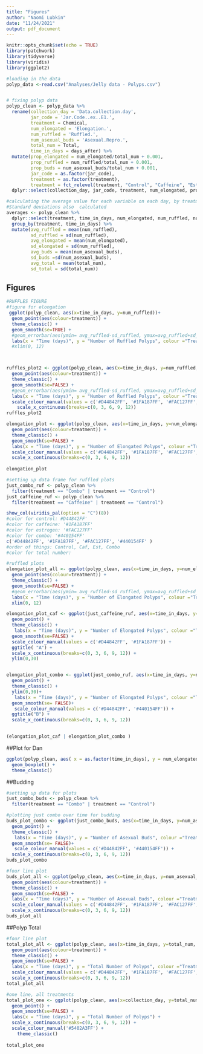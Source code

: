 ```yaml
---
title: "Figures"
author: "Naomi Lubkin"
date: "11/24/2021"
output: pdf_document
---
```


```r
knitr::opts_chunk$set(echo = TRUE)
library(patchwork)
library(tidyverse)
library(viridis)
library(ggplot2)

#loading in the data
polyp_data <-read.csv("Analyses/Jelly data - Polyps.csv")


# fixing polyp data
polyp_clean <- polyp_data %>%
  rename(collection_day = 'Data.collection.day', 
         jar_code = 'Jar.Code..ex..E1.', 
         treatment = Chemical, 
         num_elongated = 'Elongation.', 
         num_ruffled = 'Ruffled.', 
         num_asexual_buds = 'Asexual.Repro.', 
         total_num = Total, 
         time_in_days = days_after) %>%
  mutate(prop_elongated = num_elongated/total_num + 0.001, 
         prop_ruffled = num_ruffled/total_num + 0.001, 
         prop_buds = num_asexual_buds/total_num + 0.001,
         jar_code = as.factor(jar_code),
         treatment = as.factor(treatment), 
         treatment = fct_relevel(treatment, "Control", "Caffeine", "Estradiol", "Combo")) %>%
  dplyr::select(collection_day, jar_code, treatment, num_elongated, prop_elongated, num_ruffled, prop_ruffled, num_asexual_buds, prop_buds, total_num, time_in_days) 

#calculating the average value for each variable on each day, by treatment (ex. avg number of elongated polyps in control treatment on day 3). for plots later. 
#Standard deviations also  calculated
averages <- polyp_clean %>%
  dplyr::select(treatment, time_in_days, num_elongated, num_ruffled, num_asexual_buds, total_num) %>%
  group_by(treatment, time_in_days) %>% 
  mutate(avg_ruffled = mean(num_ruffled),
         sd_ruffled = sd(num_ruffled), 
         avg_elongated = mean(num_elongated),
         sd_elongated = sd(num_ruffled),
         avg_buds = mean(num_asexual_buds),
         sd_buds =sd(num_asexual_buds),
         avg_total = mean(total_num), 
         sd_total = sd(total_num))

```

## Figures 
```r
#RUFFLES FIGURE
#figure for elongation
 ggplot(polyp_clean, aes(x=time_in_days, y=num_ruffled))+
  geom_point(aes(colour=treatment)) +
  theme_classic() +
  geom_smooth(se=TRUE) +
  #geom_errorbar(aes(ymin= avg_ruffled-sd_ruffled, ymax=avg_ruffled+sd_ruffled, width=0.1, colour=treatment)) +
  labs(x = "Time (days)", y = "Number of Ruffled Polyps", colour ="Treatment") 
  #xlim(0, 12)




```


```r
ruffles_plot2 <- ggplot(polyp_clean, aes(x=time_in_days, y=num_ruffled, colour=treatment))+
  geom_point(aes(colour=treatment)) +
  theme_classic() +
  geom_smooth(se=FALSE) +
  #geom_errorbar(aes(ymin= avg_ruffled-sd_ruffled, ymax=avg_ruffled+sd_ruffled, width=0.1, colour=treatment)) +
  labs(x = "Time (days)", y = "Number of Ruffled Polyps", colour ="Treatment") +
  scale_colour_manual(values = c('#D44842FF', '#1FA187FF', '#FAC127FF', '#440154FF' )) +
    scale_x_continuous(breaks=c(0, 3, 6, 9, 12))
ruffles_plot2
```
```r
elongation_plot <- ggplot(polyp_clean, aes(x=time_in_days, y=num_elongated, colour=treatment))+
  geom_point(aes(colour=treatment)) +
  theme_classic() +
  geom_smooth(se=FALSE) +
  labs(x = "Time (days)", y = "Number of Elongated Polyps", colour ="Treatment") +
  scale_colour_manual(values = c('#D44842FF', '#1FA187FF', '#FAC127FF', '#440154FF' )) +
  scale_x_continuous(breaks=c(0, 3, 6, 9, 12))
  
elongation_plot
```

```r
#setting up data frame for ruffled plots
just_combo_ruf <- polyp_clean %>%
  filter(treatment == "Combo" | treatment == "Control")
just_caffeine_ruf <- polyp_clean %>%
  filter(treatment == "Caffeine" | treatment == "Control")
```

```r
show_col(viridis_pal(option = "C")(8))
#color for control: #D44842FF'
#color for caffeine: '#1FA187FF'
#color for estrogen: '#FAC127FF'
#color for combo: '#440154FF'
c('#D44842FF', '#1FA187FF', '#FAC127FF', '#440154FF' )
#order of things: Control, Caf, Est, Combo
#color for total number:

```


```r
#ruffled plots
elongation_plot_all <- ggplot(polyp_clean, aes(x=time_in_days, y=num_elongated, colour=treatment))+
  geom_point(aes(colour=treatment)) +
  theme_classic() +
  geom_smooth(se=FALSE) +
  #geom_errorbar(aes(ymin= avg_ruffled-sd_ruffled, ymax=avg_ruffled+sd_ruffled, width=0.1, colour=treatment)) +
  labs(x = "Time (days)", y = "Number of Elongated Polyps", colour ="Treatment") +
  xlim(0, 12)

elongation_plot_caf <- ggplot(just_caffeine_ruf, aes(x=time_in_days, y=num_elongated, colour=treatment)) +
  geom_point() +
  theme_classic() +
   labs(x = "Time (days)", y = "Number of Elongated Polyps", colour ="Treatment") +
  geom_smooth(se=FALSE) +
  scale_colour_manual(values = c('#D44842FF', '#1FA187FF')) +
  ggtitle( "A") +
  scale_x_continuous(breaks=c(0, 3, 6, 9, 12)) +
  ylim(0,30)


elongation_plot_combo <- ggplot(just_combo_ruf, aes(x=time_in_days, y=num_elongated, colour=treatment)) +
  geom_point() +
  theme_classic() +
  ylim(0,30)+
   labs(x = "Time (days)", y = "Number of Elongated Polyps", colour ="Treatment") +
  geom_smooth(se= FALSE)+
   scale_colour_manual(values = c('#D44842FF', '#440154FF')) +
  ggtitle("B") +
  scale_x_continuous(breaks=c(0, 3, 6, 9, 12))
  

(elongation_plot_caf | elongation_plot_combo )
```

##Plot for Dan
```r
ggplot(polyp_clean, aes( x = as.factor(time_in_days), y = num_elongated, fill=treatment))+
  geom_boxplot() +
  theme_classic()
```
##Budding
```r
#setting up data for plots
just_combo_buds <- polyp_clean %>%
  filter(treatment == "Combo" | treatment == "Control")

#plotting just combo over time for budding
buds_plot_combo <- ggplot(just_combo_buds, aes(x=time_in_days, y=num_asexual_buds, colour=treatment)) +
  geom_point() +
  theme_classic() +
   labs(x = "Time (days)", y = "Number of Asexual Buds", colour ="Treatment") +
  geom_smooth(se= FALSE)+
   scale_colour_manual(values = c('#D44842FF', '#440154FF')) +
  scale_x_continuous(breaks=c(0, 3, 6, 9, 12))
buds_plot_combo

#four line plot
buds_plot_all <- ggplot(polyp_clean, aes(x=time_in_days, y=num_asexual_buds, colour=treatment))+
  geom_point(aes(colour=treatment)) +
  theme_classic() +
  geom_smooth(se=FALSE) +
  labs(x = "Time (days)", y = "Number of Asexual Buds", colour ="Treatment") +
  scale_colour_manual(values = c('#D44842FF', '#1FA187FF', '#FAC127FF', '#440154FF' )) +
  scale_x_continuous(breaks=c(0, 3, 6, 9, 12))
buds_plot_all
```
##Polyp Total
```r
#four line plot
total_plot_all <- ggplot(polyp_clean, aes(x=time_in_days, y=total_num, colour=treatment))+
  geom_point(aes(colour=treatment)) +
  theme_classic() +
  geom_smooth(se=FALSE) +
  labs(x = "Time (days)", y = "Total Number of Polyps", colour ="Treatment") +
  scale_colour_manual(values = c('#D44842FF', '#1FA187FF', '#FAC127FF', '#440154FF' )) +
  scale_x_continuous(breaks=c(0, 3, 6, 9, 12))
total_plot_all

#one line, all treatments
total_plot_one <- ggplot(polyp_clean, aes(x=collection_day, y=total_num)) +
  geom_point() +
  geom_smooth(se=FALSE) +
  labs(x = "Time (days)", y = "Total Number of Polyps") +
  scale_x_continuous(breaks=c(0, 3, 6, 9, 12)) +
  scale_colour_manual('#5402A3FF') +
    theme_classic() 
  
total_plot_one
```

